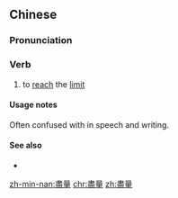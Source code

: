 {{also|尽量}}
==Chinese==
{{zh-forms|s=尽量|alt=儘量}}

===Pronunciation===
{{zh-pron
|m=jìnliàng
|c=zeon6 loeng6
|mn=xm,tw:chīn-liōng/qz:chǐn-liōng/zz:chīn-liāng
|cat=v
}}

===Verb===
{{zh-verb}}

# to [[reach]] the [[limit]]
#: {{zh-x|他 喝酒 有 節制，不 盡量。|He drinks with moderation and doesn't '''reach his limit''' when he drinks.}}

====Usage notes====
Often confused with {{zh-l|儘量|to the best of one's ability}} in speech and writing.

====See also====
* {{zh-l|盡早}}

{{zh-cat|Elementary}}

[[zh-min-nan:盡量]]
[[chr:盡量]]
[[zh:盡量]]